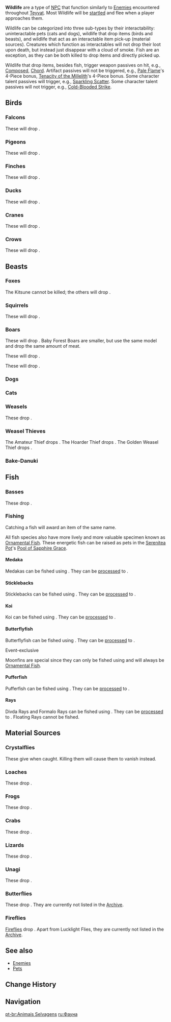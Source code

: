 {{Terminology Infobox
|type         = Exploration
|image        = Wildlife Shiba Icon.png
}}
'''Wildlife''' are a type of [[NPC]] that function similarly to [[Enemies]] encountered throughout [[Teyvat]]. Most Wildlife will be [[startled]] and flee when a player approaches them.

Wildlife can be categorized into three sub-types by their interactability: uninteractable pets (cats and dogs), wildlife that drop items (birds and beasts), and wildlife that act as an interactable item pick-up (material sources). Creatures which function as interactables will not drop their loot upon death, but instead just disappear with a cloud of smoke. Fish are an exception, as they can be both killed to drop items and directly picked up.

Wildlife that drop items, besides fish, trigger weapon passives on hit, e.g., [[Sacrificial Series|Composed]], [[The Flute|Chord]]. Artifact passives will not be triggered, e.g., [[Pale Flame]]'s 4-Piece bonus, [[Tenacity of the Millelith]]'s 4-Piece bonus. Some character talent passives will trigger, e.g., [[Sparkling Scatter]]. Some character talent passives will not trigger, e.g., [[Cold-Blooded Strike]].

==Birds==
===Falcons===
{{Wildlife|Brownwing Falcon}}
{{Wildlife|Umbertail Falcon}}
{{Wildlife|Lapis Glede}}
{{Wildlife|Silkwhite Falcon}}

These will drop {{Item|Fowl|x=2}}.

===Pigeons===
{{Wildlife|White Pigeon}}
{{Wildlife|Brightcrown Pigeon}}
{{Wildlife|Graywing Pigeon}}
{{Wildlife|Crimsonflank Pigeon}}
{{Wildlife|Black King Pigeon}}

These will drop {{Item|Fowl|x=1}}.

===Finches===
{{Wildlife|Crimson Finch}}
{{Wildlife|Golden Finch}}
{{Wildlife|Snow Finch}}
{{Wildlife|Emerald Finch}}

These will drop {{Item|Fowl|x=1}}.

===Ducks===
{{Wildlife|Scarletbeak Duck}}
{{Wildlife|Emerald Duck}}

These will drop {{Item|Fowl|x=1}}.

===Cranes===
{{Wildlife|Azure Crane}}
{{Wildlife|Violet Ibis}}

These will drop {{Item|Fowl|x=2}}.

===Crows===
{{Wildlife|Crow}}

These will drop {{Item|Fowl|x=1}}.

==Beasts==
===Foxes===
{{Wildlife|Snow Fox}}
{{Wildlife|Crimson Fox}}
{{Wildlife|Kitsune}}

The Kitsune cannot be killed; the others will drop {{Item|Raw Meat|x=2}}.

===Squirrels===
{{Wildlife|Squirrel}}

These will drop {{Item|Raw Meat|x=1}}.

===Boars===
{{Wildlife|Forest Boar}}

These will drop {{Item|Raw Meat|x=2}}. Baby Forest Boars are smaller, but use the same model and drop the same amount of meat. 

{{Wildlife|Snowboar}}

These will drop {{Item|Chilled Meat|x=2}}.

{{Wildlife|The Great Snowboar King}}

These will drop {{Item|Chilled Meat|x=6-10}}.

===Dogs===
{{Wildlife|Northland Hound}}
{{Wildlife|Forest-Patrol Hound}}
{{Wildlife|Shiba}}
{{Wildlife|Black-Back Hound}}

===Cats===
{{Wildlife|Sapphire}}
{{Wildlife|Jade-Eyed Cat}}
{{Wildlife|Gray Snow Cat}}
{{Wildlife|Northland Cat}}
{{Wildlife|Tiger-Striped Cat}}
{{Wildlife|Sheriff Cat}}
{{Wildlife|Black Cat}}

===Weasels===
{{Wildlife|Snow Weasel}}
{{Wildlife|Red-Tailed Weasel}}
{{Wildlife|Boot Weasel}}
{{Wildlife|Bluethunder Weasel}}

These drop {{Item|Raw Meat|x=1}}.

===Weasel Thieves===
{{Main|Weasel Thief}}
{{Wildlife|Amateur Weasel Thief}}
{{Wildlife|Hoarder Weasel Thief}}
{{Wildlife|Golden Weasel Thief}}

The Amateur Thief drops {{Item|Mora|x=500}}. The Hoarder Thief drops {{Item|Mora|x=750}}. The Golden Weasel Thief drops {{Item|Mora|x=1,000}}.

===Bake-Danuki===
{{Wildlife|Bake-Danuki}}

==Fish==
===Basses===
{{Wildlife|Black-Back Bass}}
{{Wildlife|Blue-Fin Bass}}
{{Wildlife|Golden Bass}}

These drop {{Item|Fish|x=1}}.

===Fishing===
Catching a fish will award an item of the same name.

All fish species also have more lively and more valuable specimen known as [[Ornamental Fish]]. These energetic fish can be raised as pets in the [[Serenitea Pot]]'s [[Pool of Sapphire Grace]].

====Medaka====
Medakas can be fished using {{Item|Fruit Paste Bait}}. They can be [[processing|processed]] to {{Item|Fish|x=1}}.

{{Wildlife|Medaka}}
{{Wildlife|Glaze Medaka}}
{{Wildlife|Sweet-Flower Medaka}}
{{Wildlife|Aizen Medaka}}
{{Wildlife|Dawncatcher}}
{{Wildlife|Crystalfish}}

====Sticklebacks====
Sticklebacks can be fished using {{Item|Redrot Bait}}. They can be [[processing|processed]] to {{Item|Fish|x=2}}.

{{Wildlife|Lunged Stickleback}}
{{Wildlife|Betta}}
{{Wildlife|Venomspine Fish}}
{{Wildlife|Akai Maou}}
{{Wildlife|Snowstrider}}

====Koi====
Koi can be fished using {{Item|Fake Fly Bait}}. They can be [[processing|processed]] to {{Item|Fish|x=3}}.

{{Wildlife|Golden Koi}}
{{Wildlife|Rusty Koi}}

====Butterflyfish====
Butterflyfish can be fished using {{Item|False Worm Bait}}. They can be [[processing|processed]] to {{Item|Fish|x=2}}.

{{Wildlife|Brown Shirakodai}}
{{Wildlife|Purple Shirakodai}}
{{Wildlife|Tea-Colored Shirakodai}}
{{Wildlife|Abiding Angelfish}}
{{Wildlife|Raimei Angelfish}}

;Event-exclusive
Moonfins are special since they can only be fished using {{Item|Glowgrass Bait}} and will always be [[Ornamental Fish]].

{{Wildlife|Moonfin}}

====Pufferfish====
Pufferfish can be fished using {{Item|Fake Fly Bait}}. They can be [[processing|processed]] to {{Item|Fish|x=3}}.

{{Wildlife|Pufferfish}}
{{Wildlife|Bitter Pufferfish}}

====Rays====
Divda Rays and Formalo Rays can be fished using {{Item|Fake Fly Bait}}. They can be [[processing|processed]] to {{Item|Fish|x=3}}. Floating Rays cannot be fished.

{{Wildlife|Floating Ray}}
{{Wildlife|Divda Ray}}
{{Wildlife|Formalo Ray}}

==Material Sources==
===Crystalflies===
{{Main|Crystalflies}}
{{Wildlife|Anemo Crystalfly}}
{{Wildlife|Electro Crystalfly}}
{{Wildlife|Cryo Crystalfly}}
{{Wildlife|Geo Crystalfly}}
{{Wildlife|Coral Butterfly}}

These give {{Item|Crystal Core|x=1}} when caught. Killing them will cause them to vanish instead.

===Loaches===
{{Wildlife|Golden Loach}}
{{Wildlife|Sunny Loach}}
{{Wildlife|Sunset Loach}}

These drop {{Item|Loach Pearl|x=1}}.

===Frogs===
{{Wildlife|Frog}}
{{Wildlife|Mud Frog}}
{{Wildlife|Blue Frog}}

These drop {{Item|Frog (Material)|text=Frog|x=1}}.

===Crabs===
{{Wildlife|Golden Crab|link=Golden Crab (Wildlife)}}
{{Wildlife|Sun Crab}}
{{Wildlife|Ocean Crab}}
{{Wildlife|General Crab}}
{{Wildlife|Pale Red Crab}}

These drop {{Item|Crab|x=1}}.

===Lizards===
{{Wildlife|Blue Horned Lizard}}
{{Wildlife|Red Horned Lizard}}
{{Wildlife|Green Horned Lizard}}
{{Wildlife|Marrow Lizard}}

These drop {{Item|Lizard Tail|x=1}}.

===Unagi===
{{Wildlife|Adorned Unagi}}
{{Wildlife|Red-Finned Unagi}}
{{Wildlife|Deep Sea Unagi}}

These drop {{Item|Unagi Meat|x=1}}.

===Butterflies===
{{Wildlife|Blue Butterfly}}
{{Wildlife|Yellow Butterfly}}
{{Wildlife|Pink Butterfly}}
{{Wildlife|Light Blue Butterfly}}

These drop {{Item|Butterfly Wings|x=1}}. They are currently not listed in the [[Archive]].

===Fireflies===
[[Fireflies]] drop {{Item|Luminescent Spine|x=1}}. Apart from Lucklight Flies, they are currently not listed in the [[Archive]].

{{Wildlife|Lucklight Fly}}

==See also==
*[[Enemies]]
*[[Pets]]

==Change History==
{{Change History|1.0}}

==Navigation==
{{Wildlife Navbox}}
[[Category:Wildlife| ]]

[[pt-br:Animais Selvagens]]
[[ru:Фауна]]